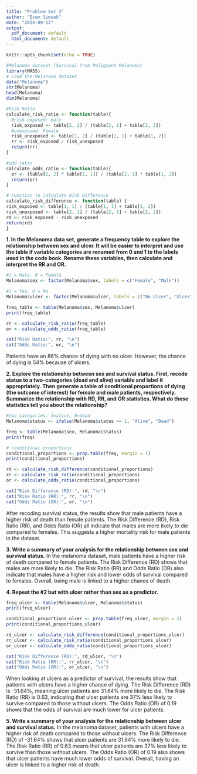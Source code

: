 ---
title: "Problem Set 3"
author: "Ecem Simsek"
date: "2024-09-12"
output:
  pdf_document: default
  html_document: default
---

```{r setup, include=FALSE}
knitr::opts_chunk$set(echo = TRUE)
```

```{r}
#Melanoma dataset (Survival from Malignant Melanoma)
library(MASS)
# Load the Melanoma dataset
data("Melanoma")
str(Melanoma)
head(Melanoma)
dim(Melanoma)

#Risk Ratio
calculate_risk_ratio <- function(table){
  #risk exposed: male
  risk_exposed <- table[2, 2] / (table[2, 1] + table[2, 2])
  #unexposed: Female
  risk_unexposed <- table[1, 2] / (table[1, 1] + table[1, 2])
  rr <- risk_exposed / risk_unexposed
  return(rr)
}

#odd ratio
calculate_odds_ratio <- function(table){
  or <- (table[2, 2] * table[1, 1]) / (table[2, 1] * table[1, 2])
  return(or)
}

# Function to calculate Risk Difference
calculate_risk_difference <- function(table) {
risk_exposed <- table[1, 1] / (table[1, 1] + table[1, 2])
risk_unexposed <- table[2, 1] / (table[2, 1] + table[2, 2])
rd <- risk_exposed - risk_unexposed
return(rd)
}


```

**1. In the Melanoma data set, generate a frequency table to explore the relationship between sex and ulcer. It will be easier to interpret and use the table if variable categories are renamed from 0 and 1 to the labels used in the code book. Rename these variables, then calculate and interpret the RR and OR.**
```{r}
#1 = Male, 0 = Female
Melanoma$sex <- factor(Melanoma$sex, labels = c("Female", "Male"))

#1 = Yes, 0 = No
Melanoma$ulcer <- factor(Melanoma$ulcer, labels = c("No Ulcer", "Ulcer"))

freq_table <- table(Melanoma$sex, Melanoma$ulcer)
print(freq_table)

rr <- calculate_risk_ratio(freq_table)
or <- calculate_odds_ratio(freq_table)

cat("Risk Ratio:", rr, "\n")
cat("Odds Ratio:", or, "\n")

```
Patients have an 86% chance of dying with no ulcer. However, the chance of dying is 54% because of ulcers.

**2. Explore the relationship between sex and survival status. First, recode status to a two-categories (dead and alive) variable and label it appropriately. Then generate a table of conditional proportions of dying (the outcome of interest) for female and male patients, respectively. Summarize the relationship with RD, RR, and OR statistics. What do these statistics tell you about the relationship?**
```{r}
#two categories: 1=alive, 0=dead
Melanoma$status <- ifelse(Melanoma$status == 1, "Alive", "Dead")

freq <- table(Melanoma$sex, Melanoma$status)
print(freq)

# conditional proportions
conditional_proportions <- prop.table(freq, margin = 1)
print(conditional_proportions)

rd <- calculate_risk_difference(conditional_proportions)
rr <- calculate_risk_ratio(conditional_proportions)
or <- calculate_odds_ratio(conditional_proportions)

cat("Risk Difference (RD):", rd, "\n")
cat("Risk Ratio (RR):", rr, "\n")
cat("Odds Ratio (OR):", or, "\n")
```

After recoding survival status, the results show that male patients have a higher risk of death than female patients. The Risk Difference (RD), Risk Ratio (RR), and Odds Ratio (OR) all indicate that males are more likely to die compared to females. This suggests a higher mortality risk for male patients in the dataset.


**3. Write a summary of your analysis for the relationship between sex and survival status.**
In the melanoma dataset, male patients have a higher risk of death compared to female patients. The Risk Difference (RD) shows that males are more likely to die. The Risk Ratio (RR) and Odds Ratio (OR) also indicate that males have a higher risk and lower odds of survival compared to females. Overall, being male is linked to a higher chance of death.

**4. Repeat the #2 but with ulcer rather than sex as a predictor.**
```{r}
freq_ulcer <- table(Melanoma$ulcer, Melanoma$status)
print(freq_ulcer)

conditional_proportions_ulcer <- prop.table(freq_ulcer, margin = 1)
print(conditional_proportions_ulcer)

rd_ulcer <- calculate_risk_difference(conditional_proportions_ulcer)
rr_ulcer <- calculate_risk_ratio(conditional_proportions_ulcer)
or_ulcer <- calculate_odds_ratio(conditional_proportions_ulcer)

cat("Risk Difference (RD):", rd_ulcer, "\n")
cat("Risk Ratio (RR):", rr_ulcer, "\n")
cat("Odds Ratio (OR):", or_ulcer, "\n")
```
When looking at ulcers as a predictor of survival, the results show that patients with ulcers have a higher chance of dying. The Risk Difference (RD) is -31.64%, meaning ulcer patients are 31.64% more likely to die. The Risk Ratio (RR) is 0.63, indicating that ulcer patients are 37% less likely to survive compared to those without ulcers. The Odds Ratio (OR) of 0.19 shows that the odds of survival are much lower for ulcer patients.

**5. Write a summary of your analysis for the relationship between ulcer and survival status.**
In the melanoma dataset, patients with ulcers have a higher risk of death compared to those without ulcers. The Risk Difference (RD) of -31.64% shows that ulcer patients are 31.64% more likely to die. The Risk Ratio (RR) of 0.63 means that ulcer patients are 37% less likely to survive than those without ulcers. The Odds Ratio (OR) of 0.19 also shows that ulcer patients have much lower odds of survival. Overall, having an ulcer is linked to a higher risk of death.

